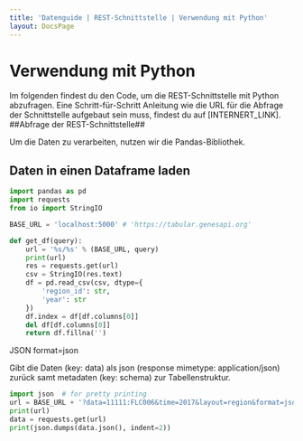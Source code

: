 ```yaml
---
title: 'Datenguide | REST-Schnittstelle | Verwendung mit Python'
layout: DocsPage
---
```


# Verwendung mit Python

Im folgenden findest du den Code, um die REST-Schnittstelle mit Python abzufragen. Eine Schritt-für-Schritt
Anleitung wie die URL für die Abfrage der Schnittstelle aufgebaut sein muss, findest du auf [INTERNERT_LINK].
##Abfrage der REST-Schnittstelle##

Um die Daten zu verarbeiten, nutzen wir die Pandas-Bibliothek.

## Daten in einen Dataframe laden

```python
import pandas as pd
import requests
from io import StringIO

BASE_URL = 'localhost:5000' # 'https://tabular.genesapi.org'

def get_df(query):
    url = '%s/%s' % (BASE_URL, query)
    print(url)
    res = requests.get(url)
    csv = StringIO(res.text)
    df = pd.read_csv(csv, dtype={
        'region_id': str,
        'year': str
    })
    df.index = df[df.columns[0]]
    del df[df.columns[0]]
    return df.fillna('')
```

JSON
format=json

Gibt die Daten (key: data) als json (response mimetype: application/json) zurück samt metadaten (key: schema) zur Tabellenstruktur.

```python
import json  # for pretty printing
url = BASE_URL + '?data=11111:FLC006&time=2017&layout=region&format=json'
print(url)
data = requests.get(url)
print(json.dumps(data.json(), indent=2))
```
